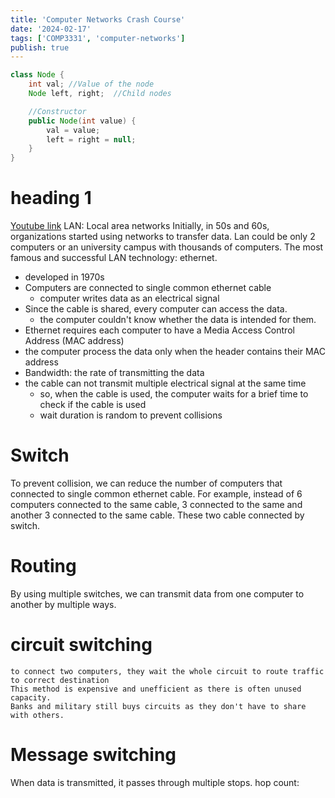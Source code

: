 ```yaml
---
title: 'Computer Networks Crash Course'
date: '2024-02-17'
tags: ['COMP3331', 'computer-networks']
publish: true
---
```


```java
class Node {
    int val; //Value of the node
    Node left, right;  //Child nodes

    //Constructor
    public Node(int value) {
        val = value;
        left = right = null;
    }
}
```

# heading 1

[Youtube link](https://www.youtube.com/watch?v=3QhU9jd03a0&ab_channel=CrashCourse
)
LAN: Local area networks
Initially, in 50s and 60s, organizations started using networks to transfer data.
Lan could be only 2 computers or an university campus with thousands of computers.
The most famous and successful LAN technology: ethernet.
- developed in 1970s
- Computers are connected to single common ethernet cable
	- computer writes data as an electrical signal
- Since the cable is shared, every computer can access the data.
	- the computer couldn't know whether the data is intended for them.
- Ethernet requires each computer to have a Media Access Control Address (MAC address)
- the computer process the data only when the header contains their MAC address
- Bandwidth: the rate of transmitting the data
- the cable can not transmit multiple electrical signal at the same time
	- so, when the cable is used, the computer waits for a brief time to check if the cable is used
	- wait duration is random to prevent collisions



# Switch
To prevent collision, we can reduce the number of computers that connected to single common ethernet cable. For example, instead of 6 computers connected to the same cable, 3 connected to the same and another 3 connected to the same cable. These two cable connected by switch.
# Routing
By using multiple switches, we can transmit data from one computer to another by multiple ways.
# circuit switching
	to connect two computers, they wait the whole circuit to route traffic to correct destination
	This method is expensive and unefficient as there is often unused capacity.
	Banks and military still buys circuits as they don't have to share with others.
# Message switching
When data is transmitted, it passes through multiple stops.
	hop count: 
